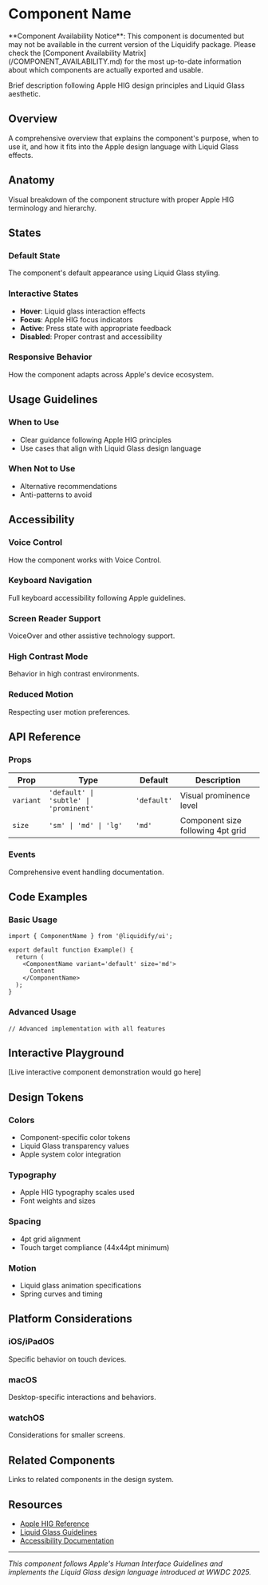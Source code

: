 
# Component Name

<Callout type='warning'>
  **Component Availability Notice**: This component is documented but may not be
  available in the current version of the Liquidify package. Please check the
  [Component Availability Matrix](/COMPONENT_AVAILABILITY.md) for the most
  up-to-date information about which components are actually exported and
  usable.
</Callout>

Brief description following Apple HIG design principles and Liquid Glass aesthetic.

## Overview

A comprehensive overview that explains the component's purpose, when to use it, and how it fits into the Apple design language with Liquid Glass effects.

## Anatomy

Visual breakdown of the component structure with proper Apple HIG terminology and hierarchy.

## States

### Default State

The component's default appearance using Liquid Glass styling.

### Interactive States

- **Hover**: Liquid glass interaction effects
- **Focus**: Apple HIG focus indicators
- **Active**: Press state with appropriate feedback
- **Disabled**: Proper contrast and accessibility

### Responsive Behavior

How the component adapts across Apple's device ecosystem.

## Usage Guidelines

### When to Use

- Clear guidance following Apple HIG principles
- Use cases that align with Liquid Glass design language

### When Not to Use

- Alternative recommendations
- Anti-patterns to avoid

## Accessibility

### Voice Control

How the component works with Voice Control.

### Keyboard Navigation

Full keyboard accessibility following Apple guidelines.

### Screen Reader Support

VoiceOver and other assistive technology support.

### High Contrast Mode

Behavior in high contrast environments.

### Reduced Motion

Respecting user motion preferences.

## API Reference

### Props

| Prop      | Type                                   | Default     | Description                       |
| --------- | -------------------------------------- | ----------- | --------------------------------- |
| `variant` | `'default' \| 'subtle' \| 'prominent'` | `'default'` | Visual prominence level           |
| `size`    | `'sm' \| 'md' \| 'lg'`                 | `'md'`      | Component size following 4pt grid |

### Events

Comprehensive event handling documentation.

## Code Examples

### Basic Usage

```tsx
import { ComponentName } from '@liquidify/ui';

export default function Example() {
  return (
    <ComponentName variant='default' size='md'>
      Content
    </ComponentName>
  );
}
```

### Advanced Usage

```tsx
// Advanced implementation with all features
```

## Interactive Playground

[Live interactive component demonstration would go here]

## Design Tokens

### Colors

- Component-specific color tokens
- Liquid Glass transparency values
- Apple system color integration

### Typography

- Apple HIG typography scales used
- Font weights and sizes

### Spacing

- 4pt grid alignment
- Touch target compliance (44x44pt minimum)

### Motion

- Liquid glass animation specifications
- Spring curves and timing

## Platform Considerations

### iOS/iPadOS

Specific behavior on touch devices.

### macOS

Desktop-specific interactions and behaviors.

### watchOS

Considerations for smaller screens.

## Related Components

Links to related components in the design system.

## Resources

- [Apple HIG Reference]()
- [Liquid Glass Guidelines]()
- [Accessibility Documentation]()

---

_This component follows Apple's Human Interface Guidelines and implements the Liquid Glass design language introduced at WWDC 2025._
